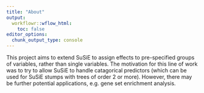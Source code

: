 ```yaml
---
title: "About"
output:
  workflowr::wflow_html:
    toc: false
editor_options:
  chunk_output_type: console
---
```


This project aims to extend SuSiE to assign effects to pre-specified groups of variables, rather than single variables. The motivation for this line of work was to try to allow SuSiE to handle catagorical predictors (which can be used for SuSiE stumps with trees of order 2 or more). However, there may be further potential applications, e.g. gene set enrichment analysis.
